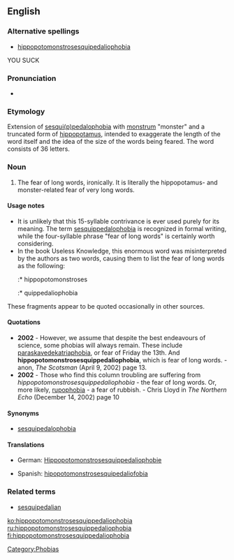 ==English==

===Alternative spellings===
*[[hippopotomonstrosesquipedaliophobia]]
YOU SUCK

===Pronunciation===
*{{audio|en-uk-hippopotomonstrosesquipedaliophobia.ogg|Audio (UK)}}

===Etymology===
Extension of [[sesquippedalophobia|sesqui(p)pedalophobia]] with [[monstrum]] "monster" and a truncated form of [[hippopotamus]], intended to exaggerate the length of the word itself and the idea of the size of the words being feared. The word consists of 36 letters.

===Noun===
{{en-noun|-}}

# The fear of long words, ironically. It is literally the hippopotamus- and monster-related fear of very long words.

====Usage notes====
*It is unlikely that this 15-syllable contrivance is ever used purely for its meaning. The term [[sesquippedalophobia]] is recognized in formal writing, while the four-syllable phrase "fear of long words" is certainly worth considering.
*In the book Useless Knowledge, this enormous word was misinterpreted by the authors as two words, causing them to list the fear of long words as the following:
*:* hippopotomonstroses
*:* quippedaliophobia

These fragments appear to be quoted occasionally in other sources.

====Quotations====
*'''2002''' - However, we assume that despite the best endeavours of science, some phobias will always remain. These include [[paraskavedekatriaphobia]], or fear of Friday the 13th. And '''hippopotomonstrosesquippedaliophobia''', which is fear of long words.  - anon, ''The Scotsman'' (April 9, 2002) page 13.
*'''2002''' - Those who find this column troubling are suffering from ''hippopotomonstrosesquippedaliophobia'' - the fear of long words. Or, more likely, [[rupophobia]] - a fear of rubbish. - Chris Lloyd in ''The Northern Echo'' (December 14, 2002) page 10

====Synonyms====
*[[sesquipedalophobia]]

====Translations====
{{top}}
*German: [[Hippopotomonstrosesquippedaliophobie]] {{f}}
{{mid}}
*Spanish: [[hipopotomonstrosesquipedaliofobia]] {{f}}
{{bottom}}

===Related terms===
*[[sesquipedalian]]

[[Category:Phobias]]

[[ko:hippopotomonstrosesquippedaliophobia]]
[[ru:hippopotomonstrosesquippedaliophobia]]
[[fi:hippopotomonstrosesquippedaliophobia]]